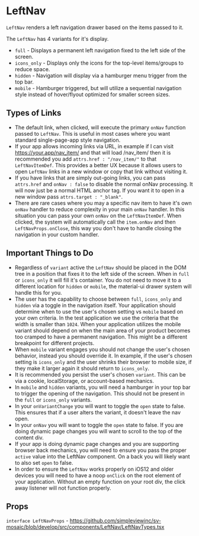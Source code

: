 
<Meta title="Components|LeftNav/Readme"/>

# LeftNav

`LeftNav` renders a left navigation drawer based on the items passed to it.

The `LeftNav` has 4 variants for it's display.

* `full` - Displays a permanent left navigation fixed to the left side of the screen.
* `icons_only` - Displays only the icons for the top-level items/groups to reduce space.
* `hidden` - Navigation will display via a hamburger menu trigger from the top bar.
* `mobile` - Hamburger triggered, but will utilize a sequential navigation style instead of hover/flyout optimized for smaller screen sizes.

## Types of Links

* The default link, when clicked, will execute the primary `onNav` function passed to `LeftNav`. This is useful in most cases where you want standard single-page-app style navigation.
* If your app allows incoming links via URL, in example if I can visit https://your.app/nav_item/ and that will load /nav_item/ then it is recommended you add `attrs.href : "/nav_item/"` to that `LeftNavItemDef`. This provides a better UX because it allows users to open `LeftNav` links in a new window or copy that link without visiting it.
* If you have links that are simply out-going links, you can pass `attrs.href` and `onNav : false` to disable the normal onNav processing. It will now just be a normal HTML anchor tag. If you want it to open in a new window pass `attrs.target : "_blank"`.
* There are rare cases where you may a specific nav item to have it's own `onNav` handler to reduce complexity in your main `onNav` handler. In this situation you can pass your own `onNav` on the `LeftNavItemDef`. When clicked, the system will automatically call the `item.onNav` and then `LeftNavProps.onClose`, this way you don't have to handle closing the navigation in your custom handler.

## Important Things to Do

* Regardless of `variant` active the `LeftNav` should be placed in the DOM tree in a position that fixes it to the left side of the screen. When in `full` or `icons_only` it will fill it's container. You do not need to move it to a different location for `hidden` or `mobile`, the material-ui drawer system will handle this for you.
* The user has the capability to choose between `full`, `icons_only` and `hidden` via a toggle in the navigation itself. Your application should determine when to use the user's chosen setting vs `mobile` based on your own criteria. In the test application we use the criteria that the width is smaller than `1024`. When your application utilizes the mobile variant should depend on when the main area of your product becomes too cramped to have a permanent navigation. This might be a different breakpoint for different projects.
* When `mobile` variant engages you should not change the user's chosen behavior, instead you should override it. In example, if the user's chosen setting is `icons_only` and the user shrinks their browser to mobile size, if they make it larger again it should return to `icons_only`.
* It is recommended you persist the user's chosen `variant`. This can be via a cookie, localStorage, or account-based mechanics.
* In `mobile` and `hidden` variants, you will need a hamburger in your top bar to trigger the opening of the navigation. This should not be present in the `full` or `icons_only` variants.
* In your `onVariantChange` you will want to toggle the `open` state to false. This ensures that if a user alters the variant, it doesn't leave the nav open.
* In your `onNav` you will want to toggle the `open` state to false. If you are doing dynamic page changes you will want to scroll to the top of the content div.
* If your app is doing dynamic page changes and you are supporting browser back mechanics, you will need to ensure you pass the proper `active` value into the LeftNav component. On a back you will likely want to also set `open` to false.
* In order to ensure the `LeftNav` works properly on iOS12 and older devices you will need to have a noop `onClick` on the root element of your application. Without an empty function on your root div, the click away listener will not function properly.

## Props

`interface LeftNavProps` - https://github.com/simpleviewinc/sv-mosaic/blob/develop/src/components/LeftNav/LeftNavTypes.tsx